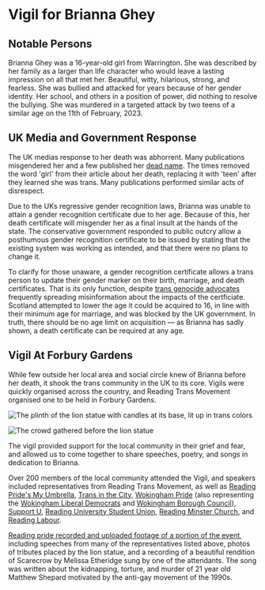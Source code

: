 # Vigil for Brianna Ghey

## Notable Persons

Brianna Ghey was a 16-year-old girl from Warrington. She was described by her
family as a larger than life character who would leave a lasting impression on
all that met her. Beautiful, witty, hilarious, strong, and fearless. She was
bullied and attacked for years because of her gender identity. Her school, and
others in a position of power, did nothing to resolve the bullying. She was
murdered in a targeted attack by two teens of a similar age on the 11th of
February, 2023.

## UK Media and Government Response

The UK medias response to her death was abhorrent. Many publications
misgendered her and a few published her [dead name](/learn/glossary/deadname).
The times removed the word 'girl' from their article about her death, replacing
it with 'teen' after they learned she was trans. Many publications performed
similar acts of disrespect.

Due to the UKs regressive gender recognition laws, Brianna was unable to attain
a gender recognition certificate due to her age. Because of this, her death
certificate will misgender her as a final insult at the hands of the state. The
conservative government responded to public outcry allow a posthumous gender
recognition certificate to be issued by stating that the existing system was
working as intended, and that there were no plans to change it.

To clarify for those unaware, a gender recognition certificate allows a trans
person to update their gender marker on their birth, marriage, and death
certificates. That is its only function, despite [trans genocide
advocates](/learn/glossary/trans-genocide-advocate) frequently spreading
misinformation about the impacts of the certficiate. Scotland attempted to lower
the age it could be acquired to 16, in line with their minimum age for marriage,
and was blocked by the UK government. In truth, there should be no age limit on
acquisition &mdash; as Brianna has sadly shown, a death certificate can be
required at any age.

## Vigil At Forbury Gardens

While few outside her local area and social circle knew of Brianna before her
death, it shook the trans community in the UK to its core. Vigils were quickly
organised across the country, and Reading Trans Movement organised one to be
held in Forbury Gardens.

![The plinth of the lion statue with candles at its base, lit up in trans colors](/images/vigil-statue.jpg)

![The crowd gathered before the lion statue](/images/vigil.jpg)

The vigil provided support for the local community in their grief and fear, and
allowed us to come together to share speeches, poetry, and songs in dedication
to Brianna.

Over 200 members of the local community attended the Vigil, and speakers
included representatives from Reading Trans Movement, as well as [Reading
Pride's My Umbrella][myum], [Trans in the City][titc], [Wokingham
Pride][wpride] (also representing the [Wokingham Liberal Democrats][wld] and
[Wokingham Borough Council][wbc]), [Support U][spu], [Reading University
Student Union][rusu], [Reading Minster Church][rmc], and [Reading Labour][rl].

[Reading pride recorded and uploaded footage of a portion of the
event][vigilvid], including speeches from many of the representatives listed
above, photos of tributes placed by the lion statue, and a recording of a
beautiful rendition of Scarecrow by Melissa Etheridge sung by one of the
attendants. The song was written about the kidnapping, torture, and murder of
21 year old Matthew Shepard motivated by the anti-gay movement of the 1990s.

[vigilvid]: https://www.youtube.com/watch?v=Wl-cQ8yft6I
[myum]: https://www.myumbrella.org.uk/
[titc]: https://www.transinthecity.co.uk/
[wld]: https://www.wokinghamlibdems.org.uk/
[wpride]: https://www.facebook.com/groups/866071167221161/
[wbc]: https://www.wokingham.gov.uk/
[spu]: https://www.supportu.org.uk/
[rusu]: https://www.rusu.co.uk/
[rmc]: https://www.readingminster.org.uk/
[rl]: https://readinglabour.org.uk/
